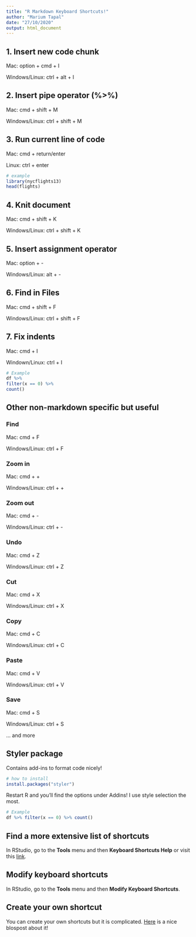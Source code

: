 ```yaml
---
title: "R Markdown Keyboard Shortcuts!"
author: "Marium Tapal"
date: "27/10/2020"
output: html_document
---
```


## 1. Insert new code chunk

Mac: option + cmd + I

Windows/Linux: ctrl + alt + I

## 2. Insert pipe operator (%>%)

Mac: cmd + shift + M

Windows/Linux: ctrl + shift + M

## 3. Run current line of code

Mac: cmd + return/enter

Linux: ctrl + enter

```r
# example
library(nycflights13)
head(flights)
```

## 4. Knit document

Mac: cmd + shift + K

Windows/Linux: ctrl + shift + K

## 5. Insert assignment operator

Mac: option + -

Windows/Linux: alt + -

## 6. Find in Files

Mac: cmd + shift + F

Windows/Linux: ctrl + shift + F

## 7. Fix indents 

Mac: cmd + I

Windown/Linux: ctrl + I

```r
# Example
df %>% 
filter(x == 0) %>% 
count()  
```

## Other non-markdown specific but useful

### Find 

Mac: cmd + F

Windows/Linux: ctrl + F

### Zoom in 

Mac: cmd + +

Windows/Linux: ctrl + +

### Zoom out

Mac: cmd + -

Windows/Linux: ctrl + -

### Undo

Mac: cmd + Z

Windows/Linux: ctrl + Z

### Cut

Mac: cmd + X

Windows/Linux: ctrl + X

### Copy

Mac: cmd + C

Windows/Linux: ctrl + C

### Paste

Mac: cmd + V

Windows/Linux: ctrl + V

### Save

Mac: cmd + S

Windows/Linux: ctrl + S

... and more

## Styler package

Contains add-ins to format code nicely!

```r
# how to install
install.packages("styler")
```

Restart R and you'll find the options under Addins! I use style selection the most.

```r
# Example
df %>% filter(x == 0) %>% count()
```


## Find a more extensive list of shortcuts

In RStudio, go to the **Tools** menu and then **Keyboard Shortcuts Help** or visit this [link](https://support.rstudio.com/hc/en-us/articles/200711853-Keyboard-Shortcuts).

## Modify keyboard shortcuts

In RStudio, go to the **Tools** menu and then **Modify Keyboard Shortcuts**.

## Create your own shortcut

You can create your own shortcuts but it is complicated. [Here](https://www.r-bloggers.com/2020/03/defining-your-own-shortcut-in-rstudio/) is a nice blospost about it!
